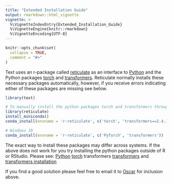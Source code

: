 ```yaml
---
title: "Extended Installation Guide"
output: rmarkdown::html_vignette
vignette: >
  %\VignetteIndexEntry{Extended_Installation_Guide}
  %\VignetteEngine{knitr::rmarkdown}
  %\VignetteEncoding{UTF-8}
---
```


```r
knitr::opts_chunk$set(
  collapse = TRUE,
  comment = "#>"
)
```

Text uses an r-package called [reticulate](https://rstudio.github.io/reticulate/) as an interface to [Python](https://www.python.org/) and the Python packages [torch](https://pytorch.org/) and [transformers](https://huggingface.co/transformers/). Reticulate normally installs these necessary packages automatically, however, if you receive errors indicating either of these packages are missing see below.

```r
library(text)

# To manually install the python packages torch and transformers through R, run: 
library(reticulate)
install_miniconda()
conda_install(envname = 'r-reticulate', c('torch', 'transformers==2.4.1'), pip = TRUE)

# Windows 10
conda_install(envname = 'r-reticulate', c('PyTorch', 'transformers'))

```

The exact way to install these packages may differ across systems. If the above does not work for you try installing the python packages outside of R or RStudio. Please see: 
[Python](https://www.python.org/) 
[torch](https://pytorch.org/)
transformers
[transformers](https://huggingface.co/transformers/) and [transformers installation](https://huggingface.co/transformers/installation.html)

If you find a good solution please feel free to email it to [Oscar](oscar.kjell@psy.lu.se) for inclusion above. 



